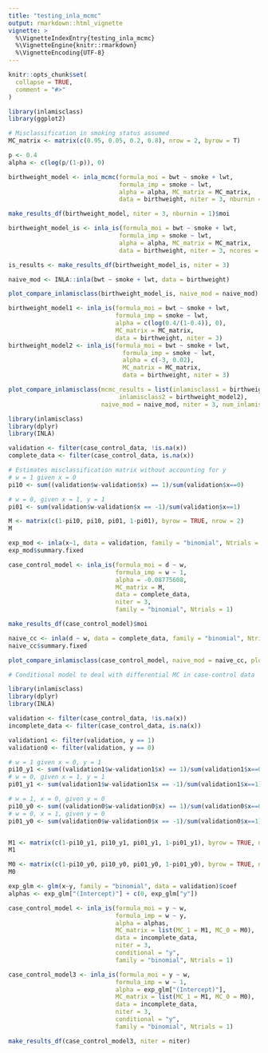 ```yaml
---
title: "testing_inla_mcmc"
output: rmarkdown::html_vignette
vignette: >
  %\VignetteIndexEntry{testing_inla_mcmc}
  %\VignetteEngine{knitr::rmarkdown}
  %\VignetteEncoding{UTF-8}
---
```


```r
knitr::opts_chunk$set(
  collapse = TRUE,
  comment = "#>"
)
```

```r
library(inlamisclass)
library(ggplot2)
```


```r
# Misclassification in smoking status assumed
MC_matrix <- matrix(c(0.95, 0.05, 0.2, 0.8), nrow = 2, byrow = T)

p <- 0.4
alpha <- c(log(p/(1-p)), 0)

birthweight_model <- inla_mcmc(formula_moi = bwt ~ smoke + lwt,
                               formula_imp = smoke ~ lwt,
                               alpha = alpha, MC_matrix = MC_matrix,
                               data = birthweight, niter = 3, nburnin = 1)

make_results_df(birthweight_model, niter = 3, nburnin = 1)$moi
```

```r
birthweight_model_is <- inla_is(formula_moi = bwt ~ smoke + lwt,
                               formula_imp = smoke ~ lwt,
                               alpha = alpha, MC_matrix = MC_matrix,
                               data = birthweight, niter = 3, ncores = 4)

is_results <- make_results_df(birthweight_model_is, niter = 3)
```

```r
naive_mod <- INLA::inla(bwt ~ smoke + lwt, data = birthweight)

plot_compare_inlamisclass(birthweight_model_is, naive_mod = naive_mod)
```

```r
birthweight_model1 <- inla_is(formula_moi = bwt ~ smoke + lwt,
                              formula_imp = smoke ~ lwt,
                              alpha = c(log(0.4/(1-0.4)), 0),
                              MC_matrix = MC_matrix,
                              data = birthweight, niter = 3)
birthweight_model2 <- inla_is(formula_moi = bwt ~ smoke + lwt,
                                formula_imp = smoke ~ lwt,
                                alpha = c(-3, 0.02),
                                MC_matrix = MC_matrix,
                                data = birthweight, niter = 3)

plot_compare_inlamisclass(mcmc_results = list(inlamisclass1 = birthweight_model1, 
                               inlamisclass2 = birthweight_model2), 
                          naive_mod = naive_mod, niter = 3, num_inlamisclass_models = 2)


```

```r
library(inlamisclass)
library(dplyr)
library(INLA)

validation <- filter(case_control_data, !is.na(x))
complete_data <- filter(case_control_data, is.na(x))

# Estimates misclassification matrix without accounting for y
# w = 1 given x = 0
pi10 <- sum((validation$w-validation$x) == 1)/sum(validation$x==0)

# w = 0, given x = 1, y = 1
pi01 <- sum(validation$w-validation$x == -1)/sum(validation$x==1)

M <- matrix(c(1-pi10, pi10, pi01, 1-pi01), byrow = TRUE, nrow = 2)
M

exp_mod <- inla(x~1, data = validation, family = "binomial", Ntrials = 1)
exp_mod$summary.fixed

case_control_model <- inla_is(formula_moi = d ~ w,
                              formula_imp = w ~ 1,
                              alpha = -0.08775608,
                              MC_matrix = M,
                              data = complete_data,
                              niter = 3, 
                              family = "binomial", Ntrials = 1)

make_results_df(case_control_model)$moi

naive_cc <- inla(d ~ w, data = complete_data, family = "binomial", Ntrial = 1)
naive_cc$summary.fixed

plot_compare_inlamisclass(case_control_model, naive_mod = naive_cc, plot_intercept = TRUE)
```

```r
# Conditional model to deal with differential MC in case-control data

library(inlamisclass)
library(dplyr)
library(INLA)

validation <- filter(case_control_data, !is.na(x))
incomplete_data <- filter(case_control_data, is.na(x))

validation1 <- filter(validation, y == 1)
validation0 <- filter(validation, y == 0)

# w = 1 given x = 0, y = 1
pi10_y1 <- sum((validation1$w-validation1$x) == 1)/sum(validation1$x==0)
# w = 0, given x = 1, y = 1
pi01_y1 <- sum(validation1$w-validation1$x == -1)/sum(validation1$x==1)

# w = 1, x = 0, given y = 0
pi10_y0 <- sum((validation0$w-validation0$x) == 1)/sum(validation0$x==0)
# w = 0, x = 1, given y = 0
pi01_y0 <- sum(validation0$w-validation0$x == -1)/sum(validation0$x==1)


M1 <- matrix(c(1-pi10_y1, pi10_y1, pi01_y1, 1-pi01_y1), byrow = TRUE, nrow = 2)
M1

M0 <- matrix(c(1-pi10_y0, pi10_y0, pi01_y0, 1-pi01_y0), byrow = TRUE, nrow = 2)
M0

exp_glm <- glm(x~y, family = "binomial", data = validation)$coef
alphas <- exp_glm["(Intercept)"] + c(0, exp_glm["y"])

case_control_model <- inla_is(formula_moi = y ~ w,
                              formula_imp = w ~ y,
                              alpha = alphas,
                              MC_matrix = list(MC_1 = M1, MC_0 = M0),
                              data = incomplete_data,
                              niter = 3,
                              conditional = "y",
                              family = "binomial", Ntrials = 1)

```

```r
case_control_model3 <- inla_is(formula_moi = y ~ w,
                              formula_imp = w ~ 1,
                              alpha = exp_glm["(Intercept)"],
                              MC_matrix = list(MC_1 = M1, MC_0 = M0),
                              data = incomplete_data,
                              niter = 3,
                              conditional = "y",
                              family = "binomial", Ntrials = 1)

make_results_df(case_control_model3, niter = niter)
```




